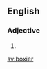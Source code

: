 ==English==

===Adjective===
{{head|en|adjective comparative form}}

# {{en-comparative of|boxy}}

[[sv:boxier]]